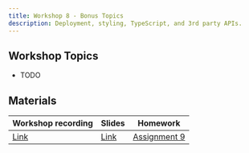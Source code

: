 ```yaml
---
title: Workshop 8 - Bonus Topics
description: Deployment, styling, TypeScript, and 3rd party APIs.
---
```


## Workshop Topics

- TODO

## Materials

| Workshop recording                                                                                                               | Slides                                                                                                       | Homework                                          |
| -------------------------------------------------------------------------------------------------------------------------------- | ------------------------------------------------------------------------------------------------------------ | ------------------------------------------------- |
| [Link](https://northwestern.zoom.us/rec/share/v1XPfqgvApDw1h6TrQMpBIN8D2VQRmsTCN2n0u6uGnJ2KwrIjWlovkjFmujvIMMC.E7rMDBQNZDmuqkrR) | [Link](https://docs.google.com/presentation/d/1CrhZioifkEC1nzRgkB3rngIG16mBtxaYGOpzkNjLnj4/edit?usp=sharing) | [Assignment 9](/content/assignments/assignment-9) |
